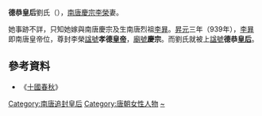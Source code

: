'''德恭皇后'''劉氏（{{bd|？||？|catIdx=H}}），[[李榮_(南唐慶宗)|南唐慶宗李榮]]妻。

她事跡不詳，只知她嫁與南唐慶宗及生南唐烈祖[[李昪|李昪]]。[[昇元|昇元]]三年（939年），[[李昪|李昪]]即南唐皇帝位，尊封李榮[[諡號|諡號]]'''孝德[[皇帝|皇帝]]'''，[[廟號|廟號]]'''慶宗'''。而劉氏就被上[[諡號|諡號]]'''德恭[[皇后|皇后]]'''。

==參考資料==
*《[[十國春秋|十國春秋]]》

{{十國皇后}}
{{DEFAULTSORT:L}}
[[Category:南唐追封皇后|Category:南唐追封皇后]]
[[Category:唐朝女性人物|Category:唐朝女性人物]]
[[Category:刘姓|~]]